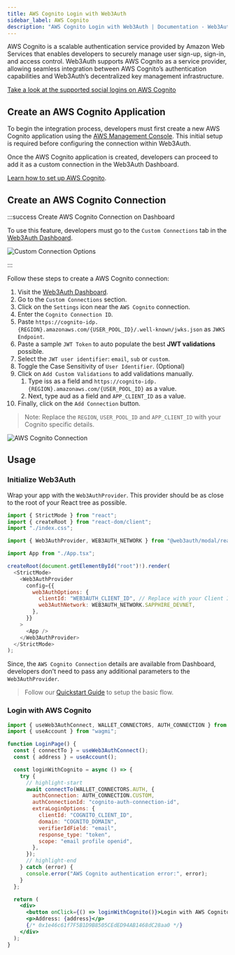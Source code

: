 ```yaml
---
title: AWS Cognito Login with Web3Auth
sidebar_label: AWS Cognito
description: "AWS Cognito Login with Web3Auth | Documentation - Web3Auth"
---
```



AWS Cognito is a scalable authentication service provided by Amazon Web Services that enables
developers to securely manage user sign-up, sign-in, and access control. Web3Auth supports AWS
Cognito as a service provider, allowing seamless integration between AWS Cognito’s authentication
capabilities and Web3Auth’s decentralized key management infrastructure.

[Take a look at the supported social logins on AWS Cognito](https://docs.aws.amazon.com/cognito/latest/developerguide/cognito-user-pools-social-idp.html)

## Create an AWS Cognito Application

To begin the integration process, developers must first create a new AWS Cognito application using
the [AWS Management Console](https://console.aws.amazon.com/). This initial setup is required before
configuring the connection within Web3Auth.

Once the AWS Cognito application is created, developers can proceed to add it as a custom connection
in the Web3Auth Dashboard.

[Learn how to set up AWS Cognito](https://docs.aws.amazon.com/cognito/latest/developerguide/cognito-console).

## Create an AWS Cognito Connection

:::success Create AWS Cognito Connection on Dashboard

To use this feature, developers must go to the `Custom Connections` tab in the
[Web3Auth Dashboard](https://dashboard.web3auth.io).

<div style={{ flexBasis: "300px", flexGrow: "1", textAlign: "center" }}>
  <img
    src={CustomConnectionOptions}
    style={{ alignSelf: "center", maxWidth: "100%" }}
    alt="Custom Connection Options"
  />
</div>

:::

Follow these steps to create a AWS Cognito connection:

1. Visit the [Web3Auth Dashboard](https://dashboard.web3auth.io).
1. Go to the `Custom Connections` section.
1. Click on the `Settings` icon near the `AWS Cognito` connection.
1. Enter the `Cognito Connection ID`.
1. Paste `https://cognito-idp.{REGION}.amazonaws.com/{USER_POOL_ID}/.well-known/jwks.json` as
   `JWKS Endpoint`.
1. Paste a sample `JWT Token` to auto populate the best **JWT validations** possible.
1. Select the `JWT user identifier`: `email`, `sub` or `custom`.
1. Toggle the Case Sensitivity of `User Identifier`. (Optional)
1. Click on `Add Custom Validations` to add validations manually.
   1. Type iss as a field and `https://cognito-idp.{REGION}.amazonaws.com/{USER_POOL_ID}` as a
      value.
   1. Next, type aud as a field and `APP_CLIENT_ID` as a value.
1. Finally, click on the `Add Connection` button.

> Note: Replace the `REGION`, `USER_POOL_ID` and `APP_CLIENT_ID` with your Cognito specific details.

<div style={{ flexBasis: "300px", flexGrow: "1", textAlign: "left" }}>
  <img
    src={AWSConnection}
    style={{ alignSelf: "center", maxWidth: "100%" }}
    alt="AWS Cognito Connection"
  />
</div>

## Usage

### Initialize Web3Auth

Wrap your app with the `Web3AuthProvider`. This provider should be as close to the root of your
React tree as possible.

```js title="Example: React + Vite (main.tsx)"
import { StrictMode } from "react";
import { createRoot } from "react-dom/client";
import "./index.css";

import { Web3AuthProvider, WEB3AUTH_NETWORK } from "@web3auth/modal/react";

import App from "./App.tsx";

createRoot(document.getElementById("root")!).render(
  <StrictMode>
    <Web3AuthProvider
      config={{
        web3AuthOptions: {
          clientId: "WEB3AUTH_CLIENT_ID", // Replace with your Client ID
          web3AuthNetwork: WEB3AUTH_NETWORK.SAPPHIRE_DEVNET,
        },
      }}
    >
      <App />
    </Web3AuthProvider>
  </StrictMode>
);
```

Since, the `AWS Cognito Connection` details are available from Dashboard, developers don't need to
pass any additional parameters to the `Web3AuthProvider`.

> Follow our [Quickstart Guide](/quick-start) to setup the basic flow.

### Login with AWS Cognito

```jsx
import { useWeb3AuthConnect, WALLET_CONNECTORS, AUTH_CONNECTION } from "@web3auth/modal/react";
import { useAccount } from "wagmi";

function LoginPage() {
  const { connectTo } = useWeb3AuthConnect();
  const { address } = useAccount();

  const loginWithCognito = async () => {
    try {
      // highlight-start
      await connectTo(WALLET_CONNECTORS.AUTH, {
        authConnection: AUTH_CONNECTION.CUSTOM,
        authConnectionId: "cognito-auth-connection-id",
        extraLoginOptions: {
          clientId: "COGNITO_CLIENT_ID",
          domain: "COGNITO_DOMAIN",
          verifierIdField: "email",
          response_type: "token",
          scope: "email profile openid",
        },
      });
      // highlight-end
    } catch (error) {
      console.error("AWS Cognito authentication error:", error);
    }
  };

  return (
    <div>
      <button onClick={() => loginWithCognito()}>Login with AWS Cognito</button>
      <p>Address: {address}</p>
      {/* 0x1e46c61f7F5B1D9B8505CEdED94AB1468dC28aa0 */}
    </div>
  );
}
```
